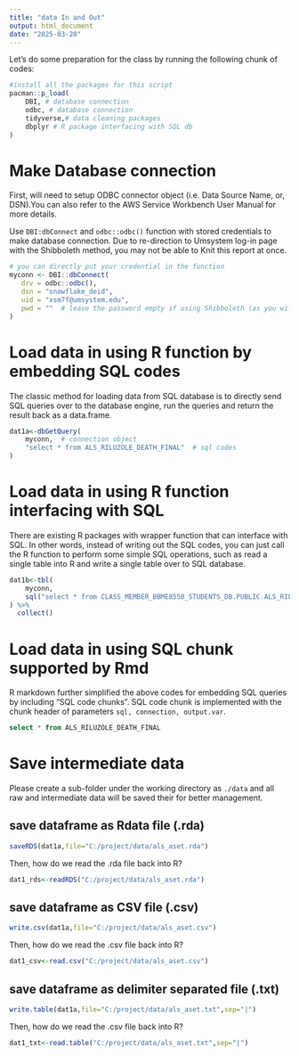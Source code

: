 ```yaml
---
title: "data In and Out"
output: html_document
date: "2025-03-20"
---
```


Let's do some preparation for the class by running the following chunk of codes:

```r
#install all the packages for this script
pacman::p_load(
    DBI, # database connection
    odbc, # database connection
    tidyverse,# data cleaning packages
    dbplyr # R package interfacing with SQL db
)
```

# Make Database connection
First, will need to setup ODBC connector object (i.e. Data Source Name, or, DSN).You can also refer to the AWS Service Workbench User Manual for more details. 

Use `DBI:dbConnect` and `odbc::odbc()` function with stored credentials to make database connection. Due to re-direction to Umsystem log-in page with the Shibboleth method, you may not be able to Knit this report at once. 

```r
# you can directly put your credential in the function
myconn <- DBI::dbConnect(
   drv = odbc::odbc(),
   dsn = "snowflake_deid",
   uid = "xsm7f@umsystem.edu",
   pwd = ""  # leave the password empty if using Shibboleth (as you will be prompted to the university log-in portal)
)
```

# Load data in using R function by embedding SQL codes
The classic method for loading data from SQL database is to directly send SQL queries over to the database engine, run the queries and return the result back as a data.frame.

```r
dat1a<-dbGetQuery(
    myconn,  # connection object
    "select * from ALS_RILUZOLE_DEATH_FINAL"  # sql codes
)
```

# Load data in using R function interfacing with SQL
There are existing R packages with wrapper function that can interface with SQL. In other words, instead of writing out the SQL codes, you can just call the R function to perform some simple SQL operations, such as read a single table into R and write a single table over to SQL database. 

```r
dat1b<-tbl(
    myconn,
    sql("select * from CLASS_MEMBER_BBME8550_STUDENTS_DB.PUBLIC.ALS_RILUZOLE_DEATH_FINAL")
) %>%
  collect()
```

# Load data in using SQL chunk supported by Rmd
R markdown further simplified the above codes for embedding SQL queries by including "SQL code chunks". SQL code chunk is implemented with the chunk header of parameters `sql, connection, output.var`. 

```sql
select * from ALS_RILUZOLE_DEATH_FINAL
```

# Save intermediate data
Please create a sub-folder under the working directory as `./data` and all raw and intermediate data will be saved their for better management. 

## save dataframe as Rdata file (.rda)
```r
saveRDS(dat1a,file="C:/project/data/als_aset.rda")
```

Then, how do we read the .rda file back into R?

```r
dat1_rds<-readRDS("C:/project/data/als_aset.rda")
```

## save dataframe as CSV file (.csv)
```r
write.csv(dat1a,file="C:/project/data/als_aset.csv")
```

Then, how do we read the .csv file back into R?

```r
dat1_csv<-read.csv("C:/project/data/als_aset.csv")
```

## save dataframe as delimiter separated file (.txt)
```r
write.table(dat1a,file="C:/project/data/als_aset.txt",sep="|")
```

Then, how do we read the .csv file back into R?

```r
dat1_txt<-read.table("C:/project/data/als_aset.txt",sep="|")
```

